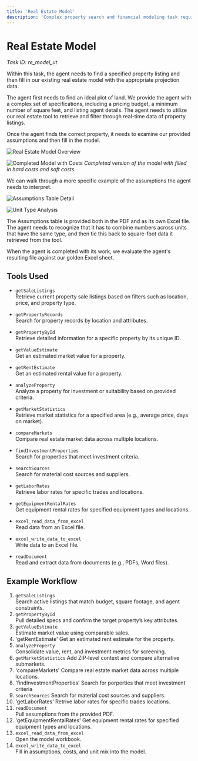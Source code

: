 ```yaml
---
title: 'Real Estate Model'
description: 'Complex property search and financial modeling task requiring real-time data retrieval and multi-unit assumption interpretation'
---
```


# Real Estate Model
*Task ID: re_model_ut*

Within this task, the agent needs to find a specified property listing and then fill in our existing real estate model with the appropriate projection data.

The agent first needs to find an ideal plot of land. We provide the agent with a complex set of specifications, including a pricing budget, a minimum number of square feet, and listing agent details. The agent needs to utilize our real estate tool to retrieve and filter through real-time data of property listings.

Once the agent finds the correct property, it needs to examine our provided assumptions and then fill in the model.

![Real Estate Model Overview](/images/real-estate.jpg)

![Completed Model with Costs](/images/RE-2.png)
*Completed version of the model with filled in hard costs and soft costs.*

We can walk through a more specific example of the assumptions the agent needs to interpret.

![Assumptions Table Detail](/images/RE-3.png)

![Unit Type Analysis](/images/RE-4.png)

The Assumptions table is provided both in the PDF and as its own Excel file. The agent needs to recognize that it has to combine numbers across units that have the same type, and then tie this back to square-foot data it retrieved from the tool.

When the agent is completed with its work, we evaluate the agent's resulting file against our golden Excel sheet.


## Tools Used

- `getSaleListings`  
  Retrieve current property sale listings based on filters such as location, price, and property type.

- `getPropertyRecords`  
  Search for property records by location and attributes.

- `getPropertyById`  
  Retrieve detailed information for a specific property by its unique ID.

- `getValueEstimate`  
  Get an estimated market value for a property.

- `getRentEstimate`  
  Get an estimated rental value for a property.

- `analyzeProperty`  
  Analyze a property for investment or suitability based on provided criteria.

- `getMarketStatistics`  
  Retrieve market statistics for a specified area (e.g., average price, days on market).

- `compareMarkets`  
  Compare real estate market data across multiple locations.

- `findInvestmentProperties`  
  Search for properties that meet investment criteria.

- `searchSources`  
  Search for material cost sources and suppliers.

- `getLaborRates`  
  Retrieve labor rates for specific trades and locations.

- `getEquipmentRentalRates`  
  Get equipment rental rates for specified equipment types and locations.

- `excel_read_data_from_excel`  
  Read data from an Excel file.

- `excel_write_data_to_excel`  
  Write data to an Excel file.

- `readDocument`  
  Read and extract data from documents (e.g., PDFs, Word files).
 
## Example Workflow

1. `getSaleListings`  
   Search active listings that match budget, square footage, and agent constraints.
3. `getPropertyById`  
   Pull detailed specs and confirm the target property’s key attributes.
4. `getValueEstimate`  
   Estimate market value using comparable sales.
5. 'getRentEstimate'
   Get an estimated rent estimate for the property.
6. `analyzeProperty`  
   Consolidate value, rent, and investment metrics for screening.
7. `getMarketStatistics`
   Add ZIP-level context and compare alternative submarkets.
8. 'compareMarkets'
   Compare real estate market data across multiple locations.
9. 'findInvestmentProperties'
   Search for porperties that meet investment criteria
10. `searchSources`
   Search for material cost sources and suppliers.
11. 'getLaborRates'
   Retrive labor rates for specific trades locations.
12. `readDocument`  
   Pull assumptions from the provided PDF.
13. 'getEquipmentRentalRates'
   Get equipment rental rates for specified equipment types and locations.
10. `excel_read_data_from_excel`  
   Open the model workbook.
11. `excel_write_data_to_excel`  
   Fill in assumptions, costs, and unit mix into the model.